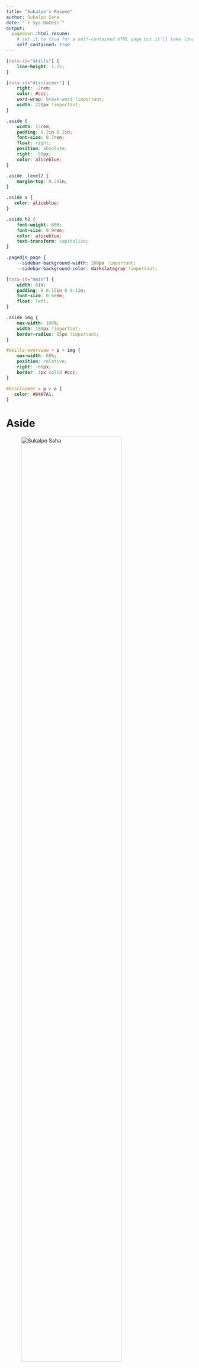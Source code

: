 ```yaml
---
title: "Sukalpo's Resume"
author: Sukalpo Saha
date: "`r Sys.Date()`"
output:
  pagedown::html_resume:
    # set it to true for a self-contained HTML page but it'll take longer to render
    self_contained: true
---
```


```css
[data-id="skills"] {
    line-height: 1.25;
}

[data-id="disclaimer"] {
    right: -2rem;
    color: #ccc;
    word-wrap: break-word !important;
    width: 220px !important;
}

.aside {
    width: 13rem;
    padding: 0.2in 0.2in;
    font-size: 0.7rem;
    float: right;
    position: absolute;
    right: -50px;
    color: aliceblue;
}

.aside .level2 {
    margin-top: 0.28in;
}

.aside a {
   color: aliceblue;
}

.aside h2 {
    font-weight: 600;
    font-size: 0.9rem;
    color: aliceblue;
    text-transform: capitalize;
}

.pagedjs_page {
    --sidebar-background-width: 200px !important;
    --sidebar-background-color: darkslategray !important;

[data-id="main"] {
    width: 6in;
    padding: 0 0.15in 0 0.1in;
    font-size: 0.6rem;
    float: left;
}

.aside img {
    max-width: 100%;
    width: 180px !important;
    border-radius: 85px !important;
}

#skills-overview > p > img {
    max-width: 80%;
    position: relative;
    right: -66px;
    border: 1px solid #ccc;
}

#disclaimer > p > a {
   color: #84A7A1;
}
```

# Aside

![Sukalpo Saha](imgs/ss.jpg){width="80%"}

## Contact {#contact}

-   <i class="fa fa-google"></i> [sukalposaha\@gmail.com](mailto:sukalposaha@gmail.com){.email}
-   <i class="fa fa-linkedin"></i> [sukalpo-saha-186329b1](https://www.linkedin.com/in/sukalpo-saha-186329b1/)
-   <i class="fa fa-github"></i> [ahasoplakus](https://github.com/ahasoplakus/)
-   <i class="fa fa-twitter"></i> [\@saha_sukalpo](https://x.com/saha_sukalpo/)
-   <i class="fa fa-phone"></i> +91 7738013890

## Programming Languages {#skills}

-   R
-   Shiny
-   SAS
-   JMP
-   Python

## Domain Knowledge {#skills}

-   Statistical Analysis
-   Data Analytics
-   CDISC Standards
-   Good Clinical Practice
-   Tables and Figures

## Languages {#skills}

-   English
-   Bengali
-   Hindi

Main
================================================================================

Sukalpo Saha {#title}
--------------------------------------------------------------------------------

### R and Shiny Developer with 7.5+ years of experience in the Pharmaceutical Industry

Developing production ready R packages and Shiny applications which enable creation of company standard ADaM data sets, Tables and Figures, and 
interactive exploration of statistical analysis results, to support medical writing and/or publishing of the clinical study reports, planned analysis, and any other adhoc result.

Passionate about innovating, modernizing statistical programming and reporting using open-source tools and technologies (R/Python); building web applications with cutting edge UI/UX and data visualizations.

Experience {data-icon="suitcase"}
--------------------------------------------------------------------------------

### ![Pfizer](imgs/pfizer.png){width="15%"}

<b>Principal Statistical Data Scientist</b>

Mumbai, IN

Present-2022

::: concise
-   Maintaining the [admiralvaccine](https://pharmaverse.github.io/admiralvaccine/) R package (Vaccine extension of <b>admiral</b>) within the [pharmaverse](https://github.com/pharmaverse) group of packages.
-   Co-developer of the [admiralpeds](https://pharmaverse.github.io/admiralpeds/) R package (<b>admiral</b> package extension for pediatric trials).
-   Contributing in development of the R package(s) to create Pfizer Specific ADaM data sets and TLFs.
-   Contributed in developing the R Shiny Web application [cvars](https://github.com/phuse-org/aesummaries) wrapped as an R package to generate interactive forest and volcano plots for for adverse event and FDA Medical Queries (FMQs) analysis outputs for inclusion in submissions to the FDA.
-   Create/maintain customized CI/CD pipelines for R packages using Github Actions.
-   Training/mentoring associate/junior programmers and data scientists in developing R packages and Shiny applications.
:::

### ![GSK](imgs/gsk.png){width="11.5%"}

<b>Senior Programmer (R & Shiny)</b>

Bangalore, IN

2022 - 2021

::: concise
-   Work with clinical programmers/statistical analysts and other internal customers to understand business requirements and industry regulations.
-   Design, create, maintain, and develop standard tools and applications for internal customers.
-   Provide scalable, secure, and modern UI/UX when required.
-   Provide high quality and efficient code, perform code review, writing unit tests, end-to-end tests, and sharing of best practices.
-   Hands-on with clinical trial data to create appropriate and high-quality tools.
-   Deliver documentation and training material for standard tools and applications.
:::

### ![TCS](imgs/tcs.png){width="20%"}

<b>Business Process Lead (Team Lead)</b>

Mumbai, IN

2021 - 2017

::: concise
-   Team lead for the Centralized Statistical Monitoring and Quality Tolerance Limit (QTL) team consisting a group 10-12 Statisticians/Statistical Programmers.
-   Co-developer of the in-house R package used in QTL Analysis (based on <b>Bayesian Hierarchical Model</b>) for Key Risk Indicators i.e. Adverse Events, Serious Adverse Events, Ongoing, Baseline Protocol Deviations and also Study specific parameters.
-   Developed a Shiny application to trigger the QTL Reports quarterly for each study.
-   Helped study teams set up and implement QTLs in their respective studies, and take actions in case of a breach.
-   Created a Shiny application to monitor the impact of Covid-19 on Clinical data quality based on Adverse Events, Protocol Deviations, Missing Visits etc
:::

Education {data-icon=graduation-cap data-concise=true}
--------------------------------------------------------------------------------

### ![](imgs/uoh.png){width=30px style="display: inline-block;; margin:0 auto"} University of Hyderabad

M.Sc in Statistics

Hyderabad, IN

2017

Specialization: Biostatistics, Operations Research

Class: First

### ![](imgs/uoc.jpg){width=30px style="display: inline-block;; margin:0 auto"} University of Calcutta

B.Sc in Statistics

Kolkata, IN

2015

Major: Statistics <br> Minors: Economics, Mathematics </br>

Class: First


## Skills Overview {data-icon="laptop"}

![](imgs/skills.png){width="100%"}

Publications/Presentations {data-icon=file}
--------------------------------------------------------------------------------

### Posit Table Contest (Winner of Best Static Table Category)

[Rolling Stones' Greatest Albums of All Time](https://ahasoplakus.quarto.pub/rollingstones/)

Remote

2024

### Clinical Visual Analytics for Review and Submission

[Presentation](https://phuse.s3.eu-central-1.amazonaws.com/Archive/2023/SDE/APAC/Chennai/PRE_Chennai02.pdf) for PHUSE SDE India

Chennai, IN

2023

### Utilizing a Bayesian Hierarchical Model to Design Quality Into a Clinical Trial

[Poster](https://www.diaglobal.org/en/flagship/dia-2020/program/about-our-offerings/posters/Poster-Presentations/Poster-Presentations-Details?ParentProductID=8258687&ProductID=8793367&AbstractID=90694) for DIA Global Annual Meeting

Virtual

2020

Disclaimer {#disclaimer}
--------------------------------------------------------------------------------

Built with [**pagedown**](https://github.com/rstudio/pagedown)<br>Last updated on `r Sys.Date()`
